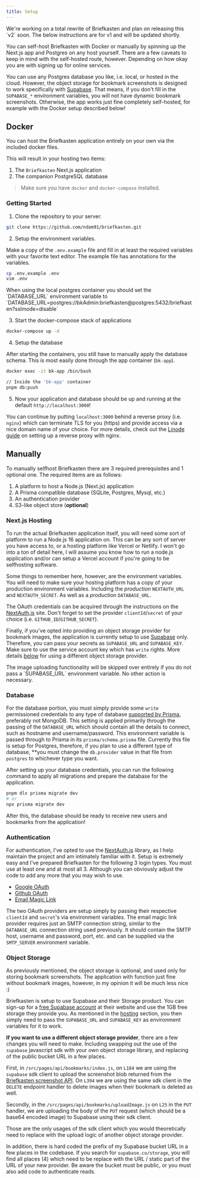 ```yaml
---
title: Setup
---
```


<Callout icon="🚀" type="info" title="Briefkasten v2">
  We're working on a total rewrite of Briefkasten and plan on releasing this
  `v2` soon. The below instructions are for v1 and will be updated shortly.
</Callout>

You can self-host Briefkasten with Docker or manually by spinning up the Next.js app and Postgres on any host yourself. There are a few caveats to keep in mind with the self-hosted route, however. Depending on how okay you are with signing up for online services.

You can use any Postgres database you like, i.e. local, or hosted in the cloud. However, the object storage for bookmark screenshots is designed to work specifically with [Supabase](https://supabase.io). That means, if you don't fill in the `SUPABASE_*` environment variables, you will not have dynamic bookmark screenshots. Otherwise, the app works just fine completely self-hosted, for example with the Docker setup described below!

## Docker

You can host the Briefkasten application entirely on your own via the included docker files.

This will result in your hosting two items:

1. The `Briefkasten` Next.js application
2. The companion PostgreSQL database

> Make sure you have `docker` and `docker-compose` installed.

### Getting Started

1. Clone the repository to your server.

```bash
git clone https://github.com/ndom91/briefkasten.git
```

2. Setup the environment variables.

Make a copy of the `.env.example` file and fill in at least the required variables with your favorite text editor. The example file has annotations for the variables.

```bash
cp .env.example .env
vim .env
```

<Callout title="DATABASE_URL">
  When using the local postgres container you should set the `DATABASE_URL`
  environment variable to
  `DATABASE_URL=postgres://bkAdmin:briefkasten@postgres:5432/briefkasten?sslmode=disable`
</Callout>

3. Start the docker-compose stack of applications

```bash
docker-compose up -d
```

4. Setup the database

After starting the containers, you still have to manually apply the database schema. This is most easily done through the app container (`bk-app`).

```bash
docker exec -it bk-app /bin/bash

// Inside the 'bk-app' container
pnpm db:push
```

5. Now your application and database should be up and running at the default `http://localhost:3000`!

You can continue by putting `localhost:3000` behind a reverse proxy (i.e. `nginx`) which can terminate TLS for you (https) and provide access via a nice domain name of your choice. For more details, check out the [Linode guide](https://www.linode.com/docs/guides/use-nginx-reverse-proxy/#configure-nginx) on setting up a reverse proxy with nginx.

## Manually

To manually selfhost Briefkasten there are 3 required prerequisites and 1 optional one. The required items are as follows:

1. A platform to host a Node.js (Next.js) application
2. A Prisma compatible database (SQLite, Postgres, Mysql, etc.)
3. An authentication provider
4. S3-like object store (**optional**)

### Next.js Hosting

To run the actual Briefkasten application itself, you will need some sort of platform to run a Node.js 16 application on. This can be any sort of server you have access to, or a hosting platform like Vercel or Netlify. I won't go into a ton of detail here, I will assume you know how to run a node.js application and/or can setup a Vercel account if you're going to be selfhosting software.

Some things to remember here, however, are the environment variables. You will need to make sure your hosting platform has a copy of your production environment variables. Including the _production_ `NEXTAUTH_URL` and `NEXTAUTH_SECRET`. As well as a _production_ `DATABASE_URL`.

The OAuth credentials can be acquired through the instructions on the [NextAuth.js](https://next-auth.js.org/providers/github) site. Don't forget to set the provider `clientId`/`secret` of your choice (i.e. `GITHUB_ID`/`GITHUB_SECRET`).

Finally, if you've opted into providing an object storage provider for bookmark images, the application is currently setup to use [Supabase](https://supabase.io) only. Therefore, you can pass your secrets as `SUPABASE_URL` and `SUPABASE_KEY`. Make sure to use the service account key which has `write` rights. More details [below](#object-storage) for using a different object storage provider.

<Callout>
  The image uploading functionality will be skipped over entirely if you do not
  pass a `SUPABASE_URL` environment variable. No other action is necessary.
</Callout>

### Database

For the database portion, you must simply provide some `write` permissioned credentials to any type of database [supported by Prisma](https://www.prisma.io/docs/reference/database-reference/supported-databases), preferably not MongoDB. This setting is applied primarily through the passing of the `DATABASE_URL` which should contain all the details to connect, such as hostname and username/password. This environment variable is passed through to Prisma in its `prisma/schema.prisma` file. Currently this file is setup for Postgres, therefore, if you plan to use a different type of database, \*\*you must change the `db.provider` value in that file from `postgres` to whichever type you want.

After setting up your database credentials, you can run the following command to apply all migrations and prepare the database for the application.

```bash
pnpm dlx prisma migrate dev
# or
npx prisma migrate dev
```

After this, the database should be ready to receive new users and bookmarks from the application!

### Authentication

For authentication, I've opted to use the [NextAuth.js](https://next-auth.js.org) library, as I help maintain the project and am intimately familiar with it. Setup is extremely easy and I've prepared Briefkasten for the following 3 login types. You must use at least one and at most all 3. Although you can obviously adjust the code to add any more that you may wish to use.

- [Google OAuth](https://next-auth.js.org/providers/google)
- [Github OAuth](https://next-auth.js.org/providers/github)
- [Email Magic Link](https://next-auth.js.org/providers/email)

The two OAuth providers are setup simply by passing their respective `clientId` and `secret`'s via environment variables. The email magic link provider requires just an SMTP connection string, similar to the `DATABASE_URL` connection string used previously. It should contain the SMTP host, username and password, port, etc. and can be supplied via the `SMTP_SERVER` environment variable.

### Object Storage

As previously mentioned, the object storage is optional, and used only for storing bookmark screenshots. The application with function just fine without bookmark images, however, in my opinion it will be much less nice :)

Briefkasten is setup to use Supabase and their Storage product. You can sign-up for a [free Supabase account](https://supabase.io) at their website and use the 1GB free storage they provide you. As mentioned in the [hosting](#next-js-hosting) section, you then simply need to pass the `SUPABASE_URL` and `SUPABASE_KEY` as environment variables for it to work.

**If you want to use a different object storage provider**, there are a few changes you will need to make. Including swapping out the use of the `supabase` javascript sdk with your own object storage library, and replacing of the public bucket URL in a few places.

First, in `/src/pages/api/bookmarks/index.js`, on `L184` we are using the `supabase` sdk client to upload the screenshot blob returned from the [Briefkasten screenshot API](https://github.com/ndom91/briefkasten-screenshot). On `L394` we are using the same sdk client in the `DELETE` endpoint handler to delete images when their bookmark is deleted as well.

Secondly, in the `/src/pages/api/bookmarks/uploadImage.js` on `L25` in the `PUT` handler, we are uploading the body of the `PUT` request (which should be a base64 encoded image) to Supabase using their sdk client.

Those are the only usages of the sdk client which you would theoretically need to replace with the upload logic of another object storage provider.

In addition, there is hard coded the prefix of my Supabase bucket URL in a few places in the codebase. If you search for `supabase.co/storage`, you will find all places (4) which need to be replace with the URL / static part of the URL of your new provider. Be aware the bucket must be public, or you must also add code to authenticate reads.
